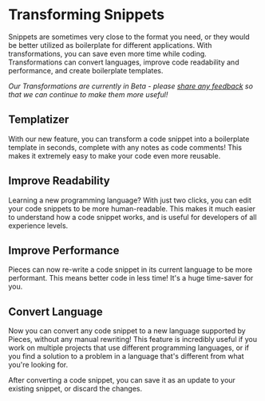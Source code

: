 # Transforming Snippets
Snippets are sometimes very close to the format you need, or they would be better utilized as boilerplate for different applications. With transformations, you can save even more time while coding. Transformations can convert languages, improve code readability and performance, and create boilerplate templates.

_Our Transformations are currently in Beta - please <a target="_blank" href="https://getpieces.typeform.com/to/mCjBSIjF">share any feedback</a> so that we can continue to make them more useful!_

## Templatizer
With our new feature, you can transform a code snippet into a boilerplate template in seconds, complete with any notes as code comments! This makes it extremely easy to make your code even more reusable.

## Improve Readability
Learning a new programming language? With just two clicks, you can edit your code snippets to be more human-readable. This makes it much easier to understand how a code snippet works, and is useful for developers of all experience levels.

## Improve Performance
Pieces can now re-write a code snippet in its current language to be more performant. This means better code in less time! It's a huge time-saver for you.

## Convert Language
Now you can convert any code snippet to a new language supported by Pieces, without any manual rewriting! This feature is incredibly useful if you work on multiple projects that use different programming languages, or if you find a solution to a problem in a language that's different from what you're looking for.

After converting a code snippet, you can save it as an update to your existing snippet, or discard the changes.